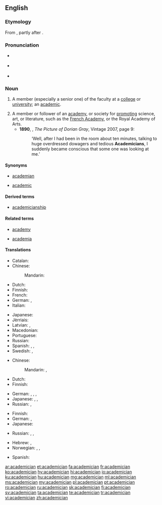 ==English==
===Etymology===
From {{suffix|academic|ian|t2=one skilled in|lang=en}}, partly after {{etyl|fr|en}} {{term|académicien|lang=fr}}.

===Pronunciation===
* {{a|UK}} {{IPA|/əˌka.dəˈmɪ.ʃn̩/|/ˌa.kə.dəˈmɪ.ʃn̩/|lang=en}}
* {{a|US}} {{IPA|/ˌæ.kə.dəˈmɪ.ʃn̩/|/əˌkæ.dəˈmɪ.ʃn̩/|lang=en}}
* {{rhymes|ɪʃən|lang=en}}

===Noun===
{{en-noun}}

# {{context|now|chiefly|US|lang=en}} A member (especially a senior one) of the faculty at a [[college]] or [[university]]; an [[academic]]. {{defdate|from 17th c.}}
# A member or follower of an [[academy]], or society for [[promoting]] science, art, or literature, such as the [[French Academy]], or the Royal Academy of Arts. {{defdate|From 17th c.}}
#*'''1890''', {{w|Oscar Wilde}}, ''The Picture of Dorian Gray'', Vintage 2007, page 9:
#*:‘Well, after I had been in the room about ten minutes, talking to huge overdressed dowagers and tedious '''Academicians''', I suddenly became conscious that some one was looking at me.’

====Synonyms====
{{rel-top|member of university faculty}}
* [[academian]]
{{rel-mid}}
* [[academic]]
{{rel-bottom}}

====Derived terms====
* [[academicianship]]

====Related terms====
{{rel-top|terms related to academician}}
* [[academy]]
{{rel-mid}}
* [[academia]]
{{rel-bottom}}

====Translations====
{{trans-top|member of an academy}}
* Catalan: {{t|ca|acadèmic}}
* Chinese:
*: Mandarin: {{t+|cmn|院士|tr=yuànshì|sc=Hani}}
* Dutch: {{t|nl|academielid|m}}
* Finnish: {{t+|fi|akateemikko}}
* French: {{t+|fr|académicien|m}}
* German: {{t+|de|Akademiker|m}}, {{t+|de|Akademikerin|f}}
* Italian: {{t+|it|accademico}}
{{trans-mid}}
* Japanese: {{t|ja|アカデミー会員|tr=akademī kaiin}}
* Jèrriais: {{t|roa-jer|académicien|m}}
* Latvian: {{t|lv|akadēmiķis|m}}, {{t|lv|akadēmiķe|f}}
* Macedonian: {{t|mk|академик|m|tr=akadémik}}
* Portuguese: {{t+|pt|acadêmico}}
* Russian: {{t+|ru|академик|m|tr=akadémik}}
* Spanish: {{t+|es|académico|m}}, {{t+|es|académica|f}}, {{t+|es|academista|m|f}}
* Swedish: {{t+|sv|akademiledamot}}, {{t|sv|akademimedlem}}
{{trans-bottom}}

{{trans-top|collegian}}
* Chinese:
*: Mandarin: {{t|cmn|大學生|sc=Hani}}, {{t+|cmn|大学生|tr=dàxuéshēng|sc=Hani}}
* Dutch: {{t+|nl|academicus|m}}
* Finnish: {{t+|fi|akateemikko}}
{{trans-mid}}
* German: {{t+|de|Akademiker|m}}, {{t+|de|Akademikerin|f}}, {{t+|de|Student|m}}, {{t+|de|Studentin|f}}
* Japanese: {{t+|ja|学生|tr=がくせい, gakusei}}, {{t+|ja|大学生|tr=だいがくせい, gakusei}}, {{t|ja|学徒|tr=がくと, gakuto}}
* Russian: {{t+|ru|студент|m|tr=studént}}, {{t+|ru|студентка|f|tr=studéntka}}
{{trans-bottom}}

{{trans-top|member faculty}}
* Finnish: {{t+|fi|akateemikko}}
* German: {{t+|de|Akademiker|m}}, {{t+|de|Akademikerin|f}}
* Japanese: {{t+|ja|学者|tr=がくしゃ, gakusha}}
{{trans-mid}}
* Russian: {{t+|ru|преподаватель|m|tr=prepodavátelʹ}}, {{t+|ru|преподавательница|f|tr=prepodavátelʹnica}}, {{t+|ru|профессор|m|sc=Cyrl|tr=proféssor}}
{{trans-bottom}}

{{checktrans-top}}
* Hebrew: {{t-check|he|אקדמאי|m|tr=aqademai|sc=Hebr}}, {{t-check|he|אקדמאית|f|tr=aqademait|sc=Hebr}}
* Norwegian: {{t-check|no|akademiker}}, {{t-check|no|medlem|n}}, {{t-check|no|av et akademi}}
{{trans-mid}}
* Spanish: {{t-check|es|académico|m}}
{{trans-bottom}}

[[ar:academician]]
[[et:academician]]
[[fa:academician]]
[[fr:academician]]
[[ko:academician]]
[[hy:academician]]
[[hi:academician]]
[[io:academician]]
[[ku:academician]]
[[hu:academician]]
[[mg:academician]]
[[ml:academician]]
[[ms:academician]]
[[my:academician]]
[[pl:academician]]
[[pt:academician]]
[[ro:academician]]
[[ru:academician]]
[[sk:academician]]
[[fi:academician]]
[[sv:academician]]
[[ta:academician]]
[[te:academician]]
[[tr:academician]]
[[vi:academician]]
[[zh:academician]]
